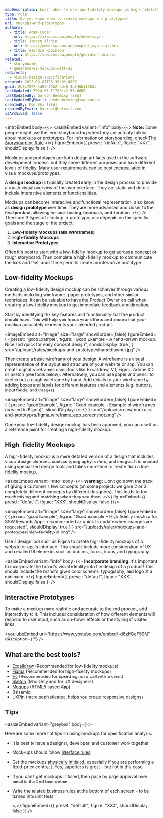 ```yaml
---
seoDescription: Learn when to use low-fidelity mockups vs high-fidelity prototypes in software design.
type: rule
title: Do you know when to create mockups and prototypes?
uri: mockups-and-prototypes
authors:
  - title: Adam Cogan
    url: https://ssw.com.au/people/adam-cogan
  - title: Jayden Alchin
    url: https://www.ssw.com.au/people/jayden-alchin
  - title: Geordie Robinson
    url: https://ssw.com.au/people/geordie-robinson
related:
  - storyboards
  - generate-ui-mockups-with-ai
redirects:
  - visual-design-specifications
created: 2023-09-07T23:30:39.000Z
guid: 2b8c7067-4d59-49b2-a448-4b746b11383a
lastUpdated: 2024-01-11T08:47:58.000Z
lastUpdatedBy: Gordon Beeming [SSW]
lastUpdatedByEmail: gordonbeeming@ssw.com.au
createdBy: Ken Shi [SSW]
createdByEmail: hveraus@hotmail.com
isArchived: false
---
```

<introEmbed
  body={<>
<asideEmbed
  variant="info"
  body={<>
    **Note:** Some people might use the term storyboarding when they are actually talking about mockups or prototypes. For information on storyboarding, check [The Storyboarding Rule](/storyboards)
  </>}
  figureEmbed={{
    preset: "default",
    figure: "XXX",
    shouldDisplay: false
  }}
/>

Mockups and prototypes are both design artifacts used in the software development process, but they serve different purposes and have different levels of fidelity. Many user requirements can be best encapsulated in visual mockups/prototypes.

A **design mockup** is typically created early in the design process to provide a rough visual overview of the user interface. They are static and do not include interactive elements or functionalities.

Mockups can become interactive and functional representation, also know as **design prototype** over time. They are more advanced and closer to the final product, allowing for user testing, feedback, and iteration.
  </>}
/>
There are 3 types of mockup or prototype, use depends on the specific goals and the stage of the project:

1. **Low-fidelity Mockups (aka Wireframes)**
2. **High-fidelity Mockups**
3. **Interactive  Prototypes**

Often it's best to start with a low-fidelity mockup to get across a concept or rough storyboard. Then complete a high-fidelity mockup to communicate the look and feel, and if time permits create an interactive prototype.

## Low-fidelity Mockups

Creating a low-fidelity design mockup can be achieved through various methods including wireframes, paper prototypes, and other similar techniques. It can be valuable to have the Product Owner on call when creating a low-fidelity mockup to get immediate feedback and direction.

Start by identifying the key features and functionality that the product should have. This will help you focus your efforts and ensure that your mockup accurately represents your intended product.

<imageEmbed
  alt="Image"
  size="large"
  showBorder={false}
  figureEmbed={ {
    preset: "goodExample",
    figure: "Good Example - A hand-drawn mockup. Nice and quick for early concept design",
    shouldDisplay: true
  } }
  src="/uploads/rules/mockups-and-prototypes/handdrawnui.jpg"
/>

Then create a basic wireframe of your design. A wireframe is a visual representation of the layout and structure of your website or app. You can create digital wireframes using tools like Excalidraw, V0, Figma, Adobe XD or Sketch (see tools below). Alternatively, you can use paper and pencil to sketch out a rough wireframe by hand. Add details to your wireframe by adding boxes and labels for different features and elements (e.g. buttons, input fields, and images).

<imageEmbed
  alt="Image"
  size="large"
  showBorder={false}
  figureEmbed={ {
    preset: "goodExample",
    figure: "Good example – Example of wireframes (created in Figma)",
    shouldDisplay: true
  } }
  src="/uploads/rules/mockups-and-prototypes/figma_wireframe_app_screenshot.png"
/>

Once your low-fidelity design mockup has been approved, you can use it as a reference point for creating a high-fidelity mockup.

## High-fidelity Mockups

A high-fidelity mockup is a more detailed version of a design that includes visual design elements such as typography, colors, and images. It is created using specialized design tools and takes more time to create than a low-fidelity mockup.

<asideEmbed
  variant="info"
  body={<>
    **Warning:** Don't go down the track of giving a customer a few concepts (on some projects we gave 2 or 3 completely different concepts by different designers). This leads to too much mixing and matching when they see them.
  </>}
  figureEmbed={{
    preset: "default",
    figure: "XXX",
    shouldDisplay: false
  }}
/>

<imageEmbed
  alt="Image"
  size="large"
  showBorder={false}
  figureEmbed={ {
    preset: "goodExample",
    figure: "Good example – High fidelity mockup for SSW Rewards App - recommended as quick to update when changes are requested",
    shouldDisplay: true
  } }
  src="/uploads/rules/mockups-and-prototypes/high-fedelity-ui.png"
/>

Use a design tool such as Figma to create high-fidelity mockups of a website or app's interface. This should include more consideration of UX and detailed UI elements such as buttons, forms, icons, and typography.

<asideEmbed
  variant="info"
  body={<>
    **Incorporate branding:** It's important to incorporate the brand's visual identity into the design of a product! This should include the brand's given color scheme, typography, and logo at a minimum.
  </>}
  figureEmbed={{
    preset: "default",
    figure: "XXX",
    shouldDisplay: false
  }}
/>

## Interactive Prototypes

To make a mockup more realistic and accurate to the end product, add interactivity to it. This includes consideration of how different elements will respond to user input, such as on-hover effects or the styling of visited links.

<youtubeEmbed url="https://www.youtube.com/embed/-d6zNGeF59M" description={""} />

## What are the best tools?

* [Excalidraw](https://excalidraw.com/) (Recommended for low-fidelity mockups)
* [Figma](https://www.figma.com) (Recommended for high-fidelity mockups)
* [V0](https://v0.app/) (Recommended for speed eg. on a call with a client)
* [Sketch](https://www.sketchapp.com) (Mac Only and for UX designers)
* [Moqups](https://moqups.com) (HTML5 based App)
* [Balsamiq](https://balsamiq.com)
* [UXPin](http://uxpin.com) (more sophisticated, helps you create responsive designs)

## Tips

<asideEmbed
  variant="greybox"
  body={<>
    
Here are some more hot tips on using mockups for specification analysis:

* It is best to have a designer, developer, and customer work together
* Mock-ups should follow [interface rules](/rules-to-better-interfaces-general-usability-practices)
* Get the mockups [physically initialed](/tasks-do-you-know-to-ensure-that-relevant-emails-are-attached-to-tasks), especially if you are performing a fixed-price contract. Yes, paperless is great - but not in this case
* If you can't get mockups initialed, then page by page approval over email is the 2nd best option
* Write the related business rules at the bottom of each screen - to be turned into unit tests

  </>}
  figureEmbed={{
    preset: "default",
    figure: "XXX",
    shouldDisplay: false
  }}
/>
